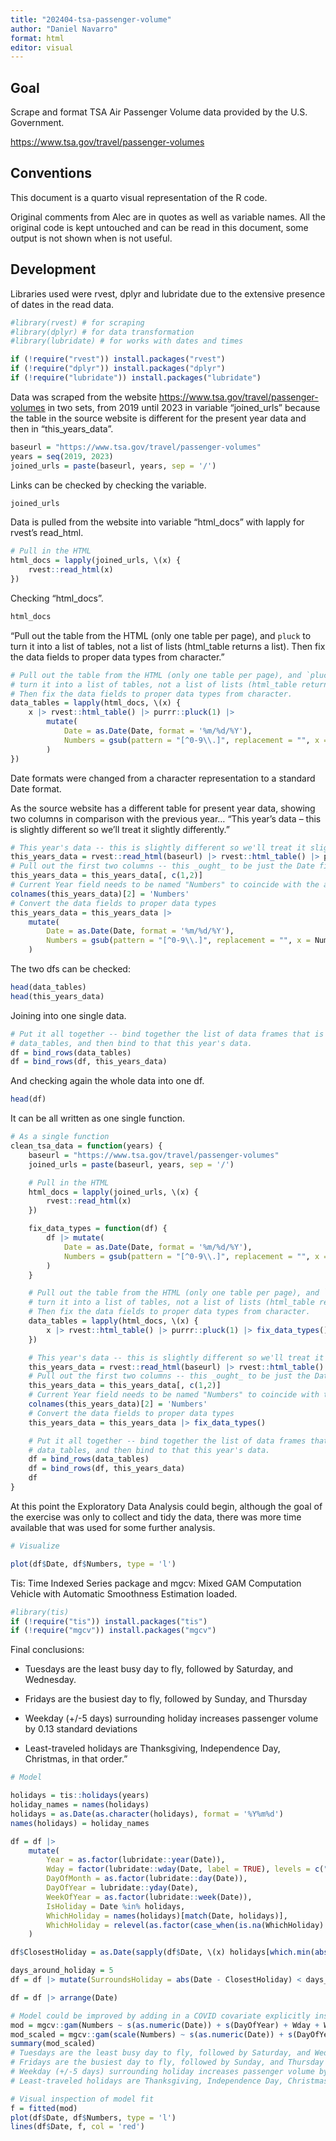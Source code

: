 ```yaml
---
title: "202404-tsa-passenger-volume"
author: "Daniel Navarro"
format: html
editor: visual
---
```


## Goal

Scrape and format TSA Air Passenger Volume data provided by the U.S. Government.

<https://www.tsa.gov/travel/passenger-volumes>

## Conventions

This document is a quarto visual representation of the R code.

Original comments from Alec are in quotes as well as variable names. All the original code is kept untouched and can be read in this document, some output is not shown when is not useful.

## Development

Libraries used were rvest, dplyr and lubridate due to the extensive presence of dates in the read data.

```r
#library(rvest) # for scraping
#library(dplyr) # for data transformation
#library(lubridate) # for works with dates and times

if (!require("rvest")) install.packages("rvest")
if (!require("dplyr")) install.packages("dplyr")
if (!require("lubridate")) install.packages("lubridate")

```

Data was scraped from the website <https://www.tsa.gov/travel/passenger-volumes> in two sets, from 2019 until 2023 in variable "joined_urls" because the table in the source website is different for the present year data and then in "this_years_data".

```r
baseurl = "https://www.tsa.gov/travel/passenger-volumes"
years = seq(2019, 2023)
joined_urls = paste(baseurl, years, sep = '/')
```

Links can be checked by checking the variable.

```r
joined_urls
```

Data is pulled from the website into variable "html_docs" with lapply for rvest's read_html.

```r
# Pull in the HTML
html_docs = lapply(joined_urls, \(x) {
    rvest::read_html(x)
})
```

Checking "html_docs".

```r
html_docs
```

"Pull out the table from the HTML (only one table per page), and `pluck` to turn it into a list of tables, not a list of lists (html_table returns a list). Then fix the data fields to proper data types from character."

```r
# Pull out the table from the HTML (only one table per page), and `pluck` to
# turn it into a list of tables, not a list of lists (html_table returns a list)
# Then fix the data fields to proper data types from character.
data_tables = lapply(html_docs, \(x) {
    x |> rvest::html_table() |> purrr::pluck(1) |>
        mutate(
            Date = as.Date(Date, format = '%m/%d/%Y'),
            Numbers = gsub(pattern = "[^0-9\\.]", replacement = "", x = Numbers) |> as.numeric()
        )
})
```

Date formats were changed from a character representation to a standard Date format.

As the source website has a different table for present year data, showing two columns in comparison with the previous year... "This year's data -- this is slightly different so we'll treat it slightly differently."

```r
# This year's data -- this is slightly different so we'll treat it slightly differently.
this_years_data = rvest::read_html(baseurl) |> rvest::html_table() |> purrr::pluck(1)
# Pull out the first two columns -- this _ought_ to be just the Date field and the Current Year field.
this_years_data = this_years_data[, c(1,2)]
# Current Year field needs to be named "Numbers" to coincide with the archive data fields.
colnames(this_years_data)[2] = 'Numbers'
# Convert the data fields to proper data types
this_years_data = this_years_data |>
    mutate(
        Date = as.Date(Date, format = '%m/%d/%Y'),
        Numbers = gsub(pattern = "[^0-9\\.]", replacement = "", x = Numbers) |> as.numeric()
    )
```

The two dfs can be checked:

```r
head(data_tables)
head(this_years_data)
```

Joining into one single data.

```r
# Put it all together -- bind together the list of data frames that is
# data_tables, and then bind to that this year's data.
df = bind_rows(data_tables)
df = bind_rows(df, this_years_data)
```

And checking again the whole data into one df.

```r
head(df)
```

It can be all written as one single function.

```r
# As a single function
clean_tsa_data = function(years) {
    baseurl = "https://www.tsa.gov/travel/passenger-volumes"
    joined_urls = paste(baseurl, years, sep = '/')

    # Pull in the HTML
    html_docs = lapply(joined_urls, \(x) {
        rvest::read_html(x)
    })

    fix_data_types = function(df) {
        df |> mutate(
            Date = as.Date(Date, format = '%m/%d/%Y'),
            Numbers = gsub(pattern = "[^0-9\\.]", replacement = "", x = Numbers) |> as.numeric()
        )
    }

    # Pull out the table from the HTML (only one table per page), and `pluck` to
    # turn it into a list of tables, not a list of lists (html_table returns a list)
    # Then fix the data fields to proper data types from character.
    data_tables = lapply(html_docs, \(x) {
        x |> rvest::html_table() |> purrr::pluck(1) |> fix_data_types()
    })

    # This year's data -- this is slightly different so we'll treat it slightly differently.
    this_years_data = rvest::read_html(baseurl) |> rvest::html_table() |> purrr::pluck(1)
    # Pull out the first two columns -- this _ought_ to be just the Date field and the Current Year field.
    this_years_data = this_years_data[, c(1,2)]
    # Current Year field needs to be named "Numbers" to coincide with the archive data fields.
    colnames(this_years_data)[2] = 'Numbers'
    # Convert the data fields to proper data types
    this_years_data = this_years_data |> fix_data_types()

    # Put it all together -- bind together the list of data frames that is
    # data_tables, and then bind to that this year's data.
    df = bind_rows(data_tables)
    df = bind_rows(df, this_years_data)
    df
}
```

At this point the Exploratory Data Analysis could begin, although the goal of the exercise was only to collect and tidy the data, there was more time available that was used for some further analysis.

```r
# Visualize

plot(df$Date, df$Numbers, type = 'l')
```

Tis: Time Indexed Series package and mgcv: Mixed GAM Computation Vehicle with Automatic Smoothness Estimation loaded.

```r
#library(tis)
if (!require("tis")) install.packages("tis")
if (!require("mgcv")) install.packages("mgcv")
```

Final conclusions:

-   Tuesdays are the least busy day to fly, followed by Saturday, and Wednesday.

-   Fridays are the busiest day to fly, followed by Sunday, and Thursday

-   Weekday (+/-5 days) surrounding holiday increases passenger volume by 0.13 standard deviations

-   Least-traveled holidays are Thanksgiving, Independence Day, Christmas, in that order."

```r
# Model

holidays = tis::holidays(years)
holiday_names = names(holidays)
holidays = as.Date(as.character(holidays), format = '%Y%m%d')
names(holidays) = holiday_names

df = df |>
    mutate(
        Year = as.factor(lubridate::year(Date)),
        Wday = factor(lubridate::wday(Date, label = TRUE), levels = c("Sun", "Mon", "Tue", "Wed", "Thu", "Fri", "Sat"), ordered = FALSE),
        DayOfMonth = as.factor(lubridate::day(Date)),
        DayOfYear = lubridate::yday(Date),
        WeekOfYear = as.factor(lubridate::week(Date)),
        IsHoliday = Date %in% holidays,
        WhichHoliday = names(holidays)[match(Date, holidays)],
        WhichHoliday = relevel(as.factor(case_when(is.na(WhichHoliday) ~ "ordinary", .default = WhichHoliday)), 'ordinary')
    )

df$ClosestHoliday = as.Date(sapply(df$Date, \(x) holidays[which.min(abs(x - holidays))]), origin = '1970-01-01')

days_around_holiday = 5
df = df |> mutate(SurroundsHoliday = abs(Date - ClosestHoliday) < days_around_holiday & abs(Date - ClosestHoliday) != 0)

df = df |> arrange(Date)

# Model could be improved by adding in a COVID covariate explicitly instead of just modeling overall trend in Date.
mod = mgcv::gam(Numbers ~ s(as.numeric(Date)) + s(DayOfYear) + Wday + WhichHoliday + SurroundsHoliday, data = df)
mod_scaled = mgcv::gam(scale(Numbers) ~ s(as.numeric(Date)) + s(DayOfYear) + Wday + WhichHoliday + SurroundsHoliday, data = df)
summary(mod_scaled)
# Tuesdays are the least busy day to fly, followed by Saturday, and Wednesday.
# Fridays are the busiest day to fly, followed by Sunday, and Thursday
# Weekday (+/-5 days) surrounding holiday increases passenger volume by 0.13 standard deviations
# Least-traveled holidays are Thanksgiving, Independence Day, Christmas, in that order.
```

```r
# Visual inspection of model fit
f = fitted(mod)
plot(df$Date, df$Numbers, type = 'l')
lines(df$Date, f, col = 'red')
```
